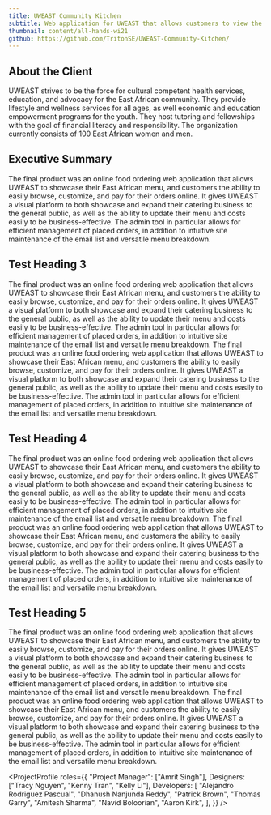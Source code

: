 ```yaml
---
title: UWEAST Community Kitchen
subtitle: Web application for UWEAST that allows customers to view the menu, place orders, and pay
thumbnail: content/all-hands-wi21
github: https://github.com/TritonSE/UWEAST-Community-Kitchen/
---
```



## About the Client

UWEAST strives to be the force for cultural competent health services, education, and advocacy for the East African community. They provide lifestyle and wellness services for all ages, as well economic and education empowerment programs for the youth. They host tutoring and fellowships with the goal of financial literacy and responsibility. The organization currently consists of 100 East African women and men.

## Executive Summary

The final product was an online food ordering web application that allows UWEAST to showcase their East African menu, and customers the ability to easily browse, customize, and pay for their orders online. It gives UWEAST a visual platform to both showcase and expand their catering business to the general public, as well as the ability to update their menu and costs easily to be business-effective. The admin tool in particular allows for efficient management of placed orders, in addition to intuitive site maintenance of the email list and versatile menu breakdown.

## Test Heading 3

The final product was an online food ordering web application that allows UWEAST to showcase their East African menu, and customers the ability to easily browse, customize, and pay for their orders online. It gives UWEAST a visual platform to both showcase and expand their catering business to the general public, as well as the ability to update their menu and costs easily to be business-effective. The admin tool in particular allows for efficient management of placed orders, in addition to intuitive site maintenance of the email list and versatile menu breakdown.
The final product was an online food ordering web application that allows UWEAST to showcase their East African menu, and customers the ability to easily browse, customize, and pay for their orders online. It gives UWEAST a visual platform to both showcase and expand their catering business to the general public, as well as the ability to update their menu and costs easily to be business-effective. The admin tool in particular allows for efficient management of placed orders, in addition to intuitive site maintenance of the email list and versatile menu breakdown.

## Test Heading 4

The final product was an online food ordering web application that allows UWEAST to showcase their East African menu, and customers the ability to easily browse, customize, and pay for their orders online. It gives UWEAST a visual platform to both showcase and expand their catering business to the general public, as well as the ability to update their menu and costs easily to be business-effective. The admin tool in particular allows for efficient management of placed orders, in addition to intuitive site maintenance of the email list and versatile menu breakdown.
The final product was an online food ordering web application that allows UWEAST to showcase their East African menu, and customers the ability to easily browse, customize, and pay for their orders online. It gives UWEAST a visual platform to both showcase and expand their catering business to the general public, as well as the ability to update their menu and costs easily to be business-effective. The admin tool in particular allows for efficient management of placed orders, in addition to intuitive site maintenance of the email list and versatile menu breakdown.

## Test Heading 5

The final product was an online food ordering web application that allows UWEAST to showcase their East African menu, and customers the ability to easily browse, customize, and pay for their orders online. It gives UWEAST a visual platform to both showcase and expand their catering business to the general public, as well as the ability to update their menu and costs easily to be business-effective. The admin tool in particular allows for efficient management of placed orders, in addition to intuitive site maintenance of the email list and versatile menu breakdown.
The final product was an online food ordering web application that allows UWEAST to showcase their East African menu, and customers the ability to easily browse, customize, and pay for their orders online. It gives UWEAST a visual platform to both showcase and expand their catering business to the general public, as well as the ability to update their menu and costs easily to be business-effective. The admin tool in particular allows for efficient management of placed orders, in addition to intuitive site maintenance of the email list and versatile menu breakdown.

<ProjectProfile
  roles={{
    "Project Manager": ["Amrit Singh"],
    Designers: ["Tracy Nguyen", "Kenny Tran", "Kelly Li"],
    Developers: [
      "Alejandro Rodriguez Pascual",
      "Dhanush Nanjunda Reddy",
      "Patrick Brown",
      "Thomas Garry",
      "Amitesh Sharma",
      "Navid Boloorian",
      "Aaron Kirk",
    ],
  }}
/>

